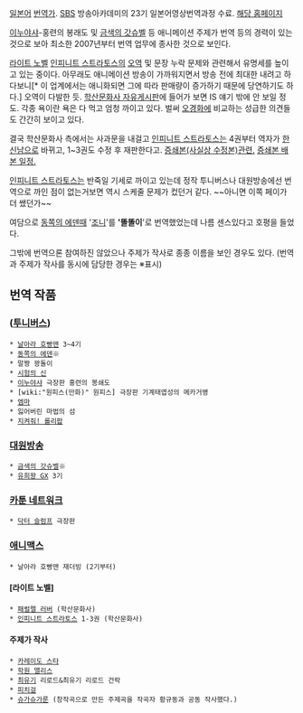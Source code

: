 [[일본어]] [[번역가]]. [[SBS]] 방송아카데미의 23기 일본어영상번역과정 수료. [http://www.sbsacademy.co.kr/sub.asp?pagecode=m05s03&page=14& 해당 홈페이지]

[[이누야샤]]-홍련의 봉래도 및 [[금색의 갓슈벨]] 등 애니메이션 주제가 번역 등의 경력이 있는 것으로 보아 최소한 2007년부터 번역 업무에 종사한 것으로 보인다.

[[라이트 노벨]] [[인피니트 스트라토스]]의 [[오역]] 및 문장 누락 문제와 관련해서 유명세를 높이고 있는 중이다. 아무래도 애니메이션 방송이 가까워지면서 방송 전에 최대한 내려고 하다보니[* 이 업계에서는 애니화되면 그에 따라 판매량이 증가하기 때문에 당연하기도 하다.] 오역이 다발한 듯. [http://ibookholic.com/novel/extreme_bbs_free_list.asp 학산문화사 자유게시판]에 들어가 보면 IS 얘기 밖에 안 보일 정도. 각종 욕이란 욕은 다 먹고 엄청 까이고 있다. 벌써 [[오경화]]에 비교하는 성급한 의견들도 간간히 보이고 있다.

결국 학산문화사 측에서는 사과문을 내걸고 [[인피니트 스트라토스]]는 4권부터 역자가 [[한신남]]으로 바뀌고, 1~3권도 수정 후 재판한다고. [http://ibookholic.com/novel/extreme_bbs_free_view.asp?cate=&keyword=&idx=12961&gotopage=1 증쇄본(사실상 수정본)관련.] [http://ibookholic.com/novel/extreme_bbs_free_view.asp?cate=&keyword=&idx=13023&gotopage=1 증쇄본 배본 일정.]

[[인피니트 스트라토스]]는 반죽일 기세로 까이고 있는데 정작 투니버스나 대원방송에선 번역으로 까인 점이 없는거보면 역시 스케줄 문제가 컸던거 같다. ~~아니면 이쪽 페이가 더 쌨던가~~

여담으로 [[동쪽의 에덴]]때 '[[조니]]'를 ''''똘똘이''''로 번역했었는데 나름 센스있다고 호평을 들었다.

그밖에 번역으론 참여하진 않았으나 주제가 작사로 종종 이름을 보인 경우도 있다. (번역과 주제가 작사를 동시에 담당한 경우는 ※표시)

== 번역 작품 ==
=== ([[투니버스]]) ===
 * [[날아라 호빵맨]] 3~4기
 * [[동쪽의 에덴]]※
 * 말짱 꽝돌이
 * [[시험의 신]]
 * [[이누야샤]] 극장판 홍련의 봉쇄도
 * [wiki:"원피스(만화)" 원피스] 극장판 기계태엽성의 메카거병
 * [[엠마]]
 * 잃어버린 마법의 섬
 * [[지켜줘! 롤리팝]]
=== [[대원방송]] ===
 * [[금색의 갓슈벨]]※
 * [[유희왕 GX]] 3기
=== [[카툰 네트워크]] ===
 * [[닥터 슬럼프]] 극장판
=== [[애니맥스]] ===
 * 날아라 호빵맨 재더빙 (2기부터)
==== [라이트 노벨] ====
 * [[패럴렐 러버]] (학산문화사)
 * [[인피니트 스트라토스]] 1-3권 (학산문화사)
==== 주제가 작사 ====
 * [[카레이도 스타]]
 * [[학원 앨리스]]
 * [[최유기]] 리로드&최유기 리로드 건락
 * [[피치걸]]
 * [[슈가슈가룬]] (창작곡으로 만든 주제곡을 작곡자 황규동과 공동 작사했다.)
